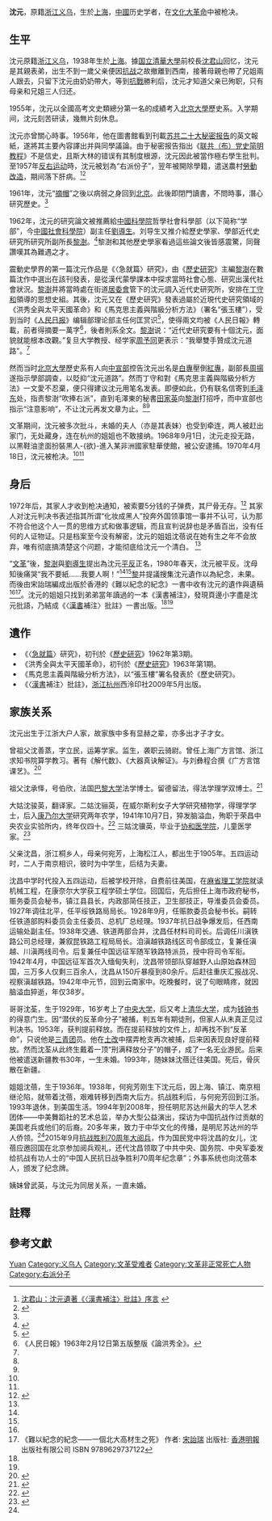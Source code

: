 {{Otheruses|沈元}}

{{Infobox_Person
|name = 沈元
|image=
|imagesize = 200px
|birth_name= 沈元
|birth_place= {{ROC-1928}}[[上海|上海]]
|death_date= {{Death date and age|1970|4|18|1938||}}
|death_place= {{PRC}}[[北京|北京]]
|work =《〈急就篇〉研究》、《〈漢書補注〉批註》
|education= [[北京大學|北京大學]]歷史系秦漢史專業（未及畢業）
}}

'''沈元'''{{BD|1938年||1970年|4月18日|catIdx=Shen沈}}，原籍[[浙江|浙江]][[义乌市|义乌]]，生於[[上海|上海]]，[[中華人民共和國|中國]]历史学者，在[[文化大革命|文化大革命]]中被枪决。

== 生平 ==
沈元原籍[[浙江|浙江]][[义乌市|义乌]]，1938年生於[[上海|上海]]。據[[國立清華大學|国立清華大學]]前校長[[沈君山|沈君山]]回忆，沈元是其親表弟，出生不到一歲父亲便因[[中国抗日战争|抗战]]之故撤離到西南，接著母親也帶了兄姐兩人跟去，只留下沈元由奶奶帶大，等到[[抗戰|抗戰]]勝利后，沈元才知道父亲已殉职，只有母亲和兄姐三人归还。

1955年，沈元以全國高考文史類總分第一名的成績考入[[北京大学|北京大學]]歷史系。入学期间，沈元刻苦研读，幾無片刻休息。

沈元亦曾關心時事。1956年，他在圖書館看到刊載[[关于个人崇拜及其后果|苏共二十大秘密报告]]的英文報紙，遂將其主要內容譯出并與同學議論。由于秘密报告指出《[[联共（布）党史简明教程|联共（布）党史简明教程]]》不是信史，且斯大林的错误有其制度根源，沈元因此被當作極右學生批判。至1957年[[反右运动|反右运动]]時，沈元被划為“右派份子”，翌年被開除學籍，遣送農村[[勞動改造|勞動改造]]，期间落下肝病。<ref name="序言">[http://www.literature.org.cn/article.aspx?id=44140 沈君山：沈元遺著《〈漢書補注〉批註》序言] {{webarchive|url=https://web.archive.org/web/20161005180401/http://www.literature.org.cn/article.aspx?id=44140|date=2016-10-05}}</ref><ref name=":1">{{Cite web|title=“极右分子沈元”本事考|url=https://www.edubridge.com/letter/shenyuan.htm|work=www.edubridge.com|accessdate=2019-02-15|archive-url=https://web.archive.org/web/20170118070554/http://www.edubridge.com/letter/shenyuan.htm|archive-date=2017-01-18|dead-url=yes}}</ref>

1961年，沈元“[[摘帽|摘帽]]”之後以病弱之身回到[[北京|北京]]。此後即閉門讀書，不問時事，潛心研究歷史。<ref name="序言" />

1962年，沈元的研究論文被推薦給[[中國科學院|中國科學院]]哲學社會科學部（以下简称“学部”，今[[中國社會科學院|中國社會科學院]]）副主任[[劉導生|劉導生]]。刘导生又推介給歷史學家、學部近代史研究所研究所副所長[[黎澍_(历史学家)|黎澍]]。<ref name="傷痛">{{Cite web |url=http://www.yhcqw.com/html/qlj/2008/418/084181720389C04516432D6J0KA25D76G6H.html# |title=劉志琴：《沈元：一代知識分子的傷痛》載《炎黃春秋》2006年第5期  |access-date=2016-07-03 |archive-url=https://web.archive.org/web/20160727010620/http://www.yhcqw.com/html/qlj/2008/418/084181720389C04516432D6J0KA25D76G6H.html# |archive-date=2016-07-27 |dead-url=yes }}</ref>黎澍和其他歷史學家看過這些論文後皆感震驚，同聲讚嘆其為難遇之才。

震動史學界的第一篇沈元作品是《〈急就篇〉研究》，由《[[歷史研究|歷史研究]]》主編[[黎澍_(历史学家)|黎澍]]在數篇沈作中選出在該刊發表，是從漢代蒙學課本中探求當時社會心態、研究出漢代社會狀況。[[黎澍_(历史学家)|黎澍]]并將當時處在街道[[居委會|居委會]]管下的沈元調入近代史研究所，安排在[[丁守和|丁守和]]領導的思想史組{{注|一說為被安排作黎澍的研究助手。}}。其後，沈元又在《歷史研究》發表過屬於近現代史研究領域的《洪秀全與太平天國革命》和《馬克思主義與階級分析方法》（署名“張玉樓”），受到当时《[[人民日报|人民日报]]》编辑部理论部主任何匡赏识<ref>{{Cite book|title=黎澍十年祭|last=|first=|publisher=中国社会科学出版社|year=|isbn=|location=|pages=}}</ref>，使得兩文均被《人民日報》轉載，前者得摘要一萬字<ref>《人民日報》1963年2月12日第五版整版《論洪秀全》。</ref>，後者則系全文。[[黎澍_(历史学家)|黎澍]]说：“近代史研究要有十個沈元，面貌就能根本改觀。”复旦大学教授、经学家[[周予同|周予同]]更表示：“我舉雙手贊成沈元道路”。<ref name="傷痛" />

然而当时[[北京大學|北京大學]]歷史系有人向[[中共中央宣传部|中宣部]]控告沈元出名是[[白专|白專]]壓倒[[又紅又專|紅專]]，副部長[[周扬_(学者)|周揚]]遂指示學部調查，以貶抑“沈元道路”。然而丁守和對《馬克思主義與階級分析方法》一文愛不忍棄，便只得建议沈元用笔名发表。即便如此，仍有联名信寄到[[毛泽东|毛泽东]]处，指责黎澍“吹捧右派”，直到毛澤東的秘書[[田家英|田家英]]向[[黎澍_(历史学家)|黎澍]]打招呼，而中宣部也指示“注意影响”，不让沈元再发文章为止。<ref name="傷痛" /><ref name=":1" />

文革期间，沈元被多次批斗，未婚的夫人（亦是其表妹）也受到牵连，两人被赶出家门，无处藏身，连在杭州的姐姐也不敢接纳。1968年9月1日，沈元走投无路，以黑鞋油塗面扮裝黑人-{欲}-進入某非洲國家駐華使館，被公安逮捕。1970年4月18日，沈元被枪决。<ref name=":1" /><ref name="傷痛" />

== 身后 ==
1972年后，其家人才收到枪决通知，被索要5分钱的子弹费，其尸骨无存。<ref name=":0">{{Cite web|url=http://www.dapenti.com/blog/more.asp?name=xilei&id=112701|title=铂程斋--沈元家族命运考：被枪决的1955年文科状元（续篇）|accessdate=2018-04-01|last=dapenti|work=www.dapenti.com|archive-date=2018-04-01|archive-url=https://web.archive.org/web/20180401144358/http://www.dapenti.com/blog/more.asp?name=xilei&id=112701|dead-url=no}}</ref> 其家人对沈元判决书表述指其所谓“化妆成黑人”投奔外国领事馆一事并不认可，认为那不符合他这个人一贯的思维方式和做事逻辑，而且宣判说辞也是矛盾百出，没有任何的人证物证。只是档案至今没有解密，沈元的姐姐沈蓓说在她有生之年不会放弃，唯有彻底搞清楚这个问题，才能彻底给沈元一个清白。 <ref name=":0" />

“[[文革|文革]]”後，[[黎澍_(历史学家)|黎澍]]與[[劉導生|劉導生]]提出為沈元[[平反|平反]]正名，1980年春天，沈元被平反。沈母知後痛哭“我不要紙……我要人啊！”<ref name="序言" /><ref name=":1" />[[黎澍_(历史学家)|黎]]并提議搜集沈元遺作以為紀念，未果。而後由宋詒瑞編成出版於香港的《難以紀念的紀念》一書中收有沈元的遺作與遺稿<ref name="序言" /><ref>《難以紀念的紀念——一個北大高材生之死》 作者: [[宋詒瑞|宋詒瑞]] 出版社: [[香港|香港]][[明報|明報]]出版社有限公司 ISBN 9789629737122</ref>。沈元的姐姐只找到弟弟當年讀過的一本《漢書補注》，發現頁邊小字盡是沈元批語，乃結成《〈[[漢書|漢書]]補注〉批註》一書出版。<ref name="序言" /><ref name="傷痛" />

== 遺作 ==
*《〈[[急就篇|急就篇]]〉研究》，初刊於《[[歷史研究_(期刊)|歷史研究]]》1962年第3期。
*《洪秀全與太平天國革命》，初刊於《[[歷史研究_(期刊)|歷史研究]]》1963年第1期。
*《馬克思主義與階級分析方法》，以“張玉樓”署名發表於《歷史研究》。
*《〈[[漢書|漢書]]補注〉批註》，[[浙江|浙江]][[杭州|杭州]]西泠印社2009年5月出版。

== 家族关系 ==
沈元出生于江浙大户人家，故家族中多有显赫之辈，亦多出才子才女。

曾祖父沈善蒸，字立民，运筹学家。监生，袭职云骑尉。曾任上海广方言馆、浙江求知书院算学教习。著有《解代数》、《大器真诀解证》。与刘彝程合撰《广方言馆课艺》。<ref>{{Cite web|url=http://gxgc.zjlib.cn:8081/pub/jiax_grw/tongxiang/201006/t20100610_432386.html|title=沈善蒸|accessdate=2018-04-01|author=|date=|publisher=|archive-date=2018-04-01|archive-url=https://web.archive.org/web/20180401144634/http://gxgc.zjlib.cn:8081/pub/jiax_grw/tongxiang/201006/t20100610_432386.html|dead-url=no}}</ref>

祖父沈承怿，号伯欣，法国[[巴黎大学|巴黎大学]]法学博士。留德留法，得法学理学双博士。<ref>{{Cite web|url=https://www.geni.com/people/Chengyi-Shen-%E6%B2%88%E6%89%BF%E6%87%8C/6000000000115860589|title=Chengyi Shen 沈承懌|accessdate=2018-04-01|work=geni_family_tree|language=en-US|archive-date=2018-04-01|archive-url=https://web.archive.org/web/20180401144650/https://www.geni.com/people/Chengyi-Shen-%E6%B2%88%E6%89%BF%E6%87%8C/6000000000115860589|dead-url=no}}</ref>

大姑沈骏英，翻译家。二姑沈骊英，在威尔斯利女子大学研究植物学，得理学学士，后入[[康奈尔大学|康乃尔大学]]研究两年农学，1941年10月7日，猝发脑溢血，殉职于荣昌中央农业实验所内，终年仅四十。<ref>{{Cite web|url=https://www.geni.com/people/Li-ying-Shen-%E6%B2%88%E9%A9%AA%E8%8B%B1/6000000000115955421|title=Li-ying Shen 沈驪英|accessdate=2018-04-01|work=geni_family_tree|language=en-US|archive-date=2018-04-01|archive-url=https://web.archive.org/web/20180401144703/https://www.geni.com/people/Li-ying-Shen-%E6%B2%88%E9%A9%AA%E8%8B%B1/6000000000115955421|dead-url=no}}</ref> 三姑沈骥英，毕业于[[北京协和医学院|协和医学院]]，儿童医学家。<ref>{{Cite web|url=https://www.geni.com/people/%E6%B2%88%E9%AA%A5%E8%8B%B1-%E4%BA%B2/6000000000116090139|title=沈骥英（亲）|accessdate=2018-04-01|work=geni_family_tree|language=en-US|archive-date=2018-04-01|archive-url=https://web.archive.org/web/20180401144638/https://www.geni.com/people/%E6%B2%88%E9%AA%A5%E8%8B%B1-%E4%BA%B2/6000000000116090139|dead-url=no}}</ref>

父亲沈昌，浙江桐乡人，母亲何宛芳，上海松江人，都出生于1905年。五四运动时，二人于南京相识，彼时为中学生，后结为夫妻。

沈昌中学时代投入五四运动，后被学校开除，自费前往美国，在[[麻省理工学院|麻省理工学院]]就读机械工程，在康奈尔大学获工程学硕士学位。回国后，先后担任上海市政府秘书，赈务委员会秘书，镇江县县长，内政部简任技正，卫生部技正，导淮委员会委员。1927年调往北平，任平绥铁路局局长。1928年9月，任赈款委员会秘书长。嗣转任铁道部购料委员会主任委员、总机厂总经理。1937年抗日战争爆发后，任西南运输处副主任。1938年交通、铁道两部合并，沈昌任材料司司长。后调任川滇铁路公司总经理，兼叙昆铁路工程局局长。洎滇越铁路线区司令部成立，复兼任滇越、川滇两线司令。后复兼任中国远征军随军铁路特派员，授中将司令军衔。1942年4月，中国远征军首次入缅甸失利，沈昌带领部队穿越野人山原始森林回国，三万多人仅剩三百余人，沈昌从150斤暴瘦到80余斤。后赶往重庆汇报战况、视察滇越铁路。1942年中元节，回到云南家中。吃晚餐时，说了句眼睛疼，就因脑溢血猝逝，年仅38岁。

哥哥沈荃，生于1929年，16岁考上了[[國立中央大學_(南京)|中央大学]]，后又考上[[清华大学|清华大学]]，成为[[錢鍾書|钱钟书]]的得意门生。因“潜伏的反革命分子”被捕，判五年有期徒刑，但家人从未真正见过判决书。1953年，获判提前释放。而在提前释放的文件上，却再找不到“反革命”，只说他是[[三民主義青年團|三青团]]员。他在[[土地改革运动|土改]]中摆弄枪支再次被捕，后来因表现良好提前释放。然而沈荃从此终生戴着一顶“刑满释放分子”的帽子，成了一名无业游民。后来他被遣送新疆教书30年，一生未婚。1993年，随妹妹沈蓓迁往美国。死后，骨灰散在新疆。

姐姐沈蓓，生于1936年。1938年，何宛芳刚生下沈元后，因上海、镇江、南京相继沦陷，就带着沈蓓，艰难转移到西南大后方。抗战胜利后，与何宛芳回到江浙。1993年退休，到美国生活。1994年到2008年，担任明尼苏达州最大的华人艺术团体——中美舞蹈社的艺术总监，举办大型公益演出，探访为中国抗战作过贡献的美国老兵或他们的后裔。20多年来，致力于中华文化的传播，是明尼苏达州的华人侨领。<ref name=":0" />2015年9月[[纪念中国人民抗日战争暨世界反法西斯战争胜利70周年大会|抗战胜利70周年大阅兵]]，作为国民党中将沈昌的女儿，沈蓓应邀回国在北京参加阅兵观礼，还代沈昌领取了中共中央、国务院、中央军委发给抗战有功人士的“中国人民抗日战争胜利70周年纪念章”；外事系统也向沈蓓本人，颁发了纪念牌。

姨妹曾武英，与沈元为同居关系，一直未婚。

== 註釋 ==
{{notefoot}}

==參考文獻 ==
{{reflist|30em}}

{{Authority control}}
{{DEFAULTSORT:Shen, Yuan}}
[[Category:沈姓|Yuan]]
[[Category:义乌人|Category:义乌人]]
[[Category:文革受难者|Category:文革受难者]]
[[Category:文革非正常死亡人物|Category:文革非正常死亡人物]]
[[Category:右派分子|Category:右派分子]]